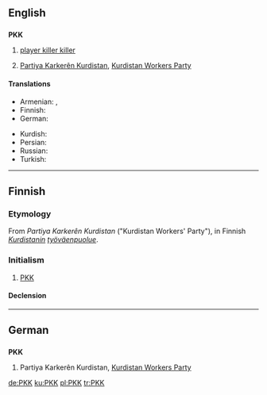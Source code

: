 ==English==

==={{abbreviation-old|en}}===
'''PKK'''

# {{context|video games}} [[player killer killer]]
# [[Partiya Karkerên Kurdistan]], [[w:Kurdistan Workers Party|Kurdistan Workers Party]]

====Translations====
{{trans-top|Kurdistan Workers Party}}
* Armenian: {{t-|hy|ՔԲԿ|tr=KʿBK|sc=Armn}}, {{t-|hy|ՔԱԿ|tr=KʿAK|sc=Armn}}
* Finnish: {{t-|fi|PKK}}
* German: {{t+|de|PKK}}
{{trans-mid}}
* Kurdish: {{t+|ku|PKK|sc=ku-Arab}}
* Persian: {{t-|fa|پ‌ک‌ک|tr=Pe-Ke-Ke|sc=fa-Arab}}
* Russian: {{t-|ru|РПК|sc=Cyrl}}
* Turkish: {{t+|tr|PKK}}
{{trans-bottom}}

----

==Finnish==
{{wikipedia|lang=fi}}

===Etymology===
From {{etyl|ku|fi}} ''Partiya Karkerên Kurdistan'' ("Kurdistan Workers' Party"), in Finnish ''[[Kurdistan|Kurdistanin]] [[työväenpuolue]]''.

===Initialism===
{{fi-abbr}}

# [[PKK#English|PKK]] {{gloss|Kurdistan Workers' Party}}

====Declension====
{{fi-decl-maa-dot|PKK|o|nopl=1}}

----

==German==
{{wikipedia|lang=de}}

==={{initialism-old|de}}===
'''PKK'''

# Partiya Karkerên Kurdistan, [[Kurdistan Workers Party]]

[[de:PKK]]
[[ku:PKK]]
[[pl:PKK]]
[[tr:PKK]]